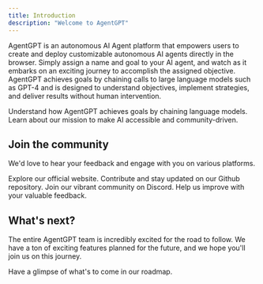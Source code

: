 ```yaml
---
title: Introduction
description: "Welcome to AgentGPT"
---
```


AgentGPT is an autonomous AI Agent platform that empowers
users to create and deploy customizable autonomous AI agents
directly in the browser. Simply assign a name and goal to
your AI agent, and watch as it embarks on an exciting
journey to accomplish the assigned objective. AgentGPT
achieves goals by chaining calls to large language models
such as GPT-4 and is designed to understand objectives,
implement strategies, and deliver results without human
intervention.

<CardGroup cols={2}>
  <Card
    title="How It Works"
    icon="chart-mixed"
    href="/essentials/usecases">
    Understand how AgentGPT achieves goals by chaining
    language models.
  </Card>
  <Card
    title="Our Philosophy"
    icon="globe"
    href="/other/philosophy">
    Learn about our mission to make AI accessible and
    community-driven.
  </Card>
</CardGroup>

## Join the community

We'd love to hear your feedback and engage with you on
various platforms.

<CardGroup cols={2}>
  <Card
    title="AgentGPT Website"
    icon="browser"
    href="https://agentgpt.reworkd.ai/">
    Explore our official website.
  </Card>
  <Card
    title="Github"
    icon="github"
    href="https://github.com/debugtitan">
    Contribute and stay updated on our Github repository.
  </Card>
  <Card
    title="Discord"
    icon="discord"
    href="https://discord.gg/debugtitan">
    Join our vibrant community on Discord.
  </Card>
  <Card
    title="Google Survey"
    icon="google"
    href="https://docs.google.com/">
    Help us improve with your valuable feedback.
  </Card>
</CardGroup>

## What's next?

The entire AgentGPT team is incredibly excited for the road
to follow. We have a ton of exciting features planned for
the future, and we hope you'll join us on this journey.

<Card
  title="Roadmap"
  icon="map"
  href="/essentials/roadmap">
  Have a glimpse of what's to come in our roadmap.
</Card>
